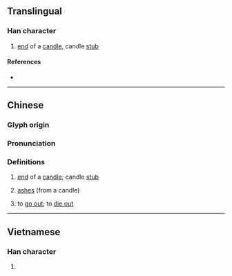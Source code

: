 {{character info}}
==Translingual==

===Han character===
{{Han char|rn=86|rad=火|as=03|sn=7|four=95817|canj=FPD|ids=⿰火也}}

# [[end]] of a [[candle]], candle [[stub]]

====References====
* {{Han ref|kx=0666.140|dkj=18875|dj=1075.190|hdz=32190.040|uh=707A|ud=28794|bh=CB5F|bd=52063}}

----

==Chinese==
{{zh-forms|alt=炧,炨}}

===Glyph origin===
{{Han etym}}

===Pronunciation===
{{zh-pron
|m=xiè
|c=ce6,se3
|mn=tō
|mc=y
|oc=y
|cat=n,v
}}

===Definitions===
{{zh-hanzi}}

# {{lb|zh|archaic}} [[end]] of a [[candle]]; candle [[stub]]
# {{lb|zh|archaic}} [[ash]]es (from a candle)
# {{lb|zh|obsolete|of candles or incense}} to [[go out]]; to [[die out]]

----

==Vietnamese==

===Han character===
{{vi-readings|rs=火03| hanviet = đả}}

# {{rfdef|vi|sort=火03}}